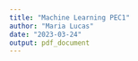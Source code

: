 ```yaml
---
title: "Machine Learning PEC1"
author: "Maria Lucas"
date: "2023-03-24"
output: pdf_document
---
```



